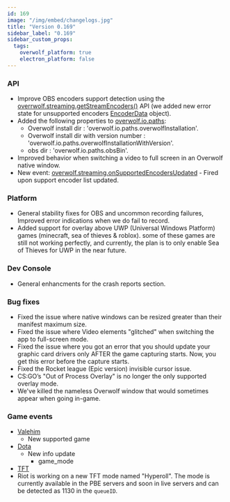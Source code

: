 ```yaml
---
id: 169
image: "/img/embed/changelogs.jpg"
title: "Version 0.169"
sidebar_label: "0.169"
sidebar_custom_props:
  tags:
    overwolf_platform: true
    electron_platform: false
---
```


### API

* Improve OBS encoders support detection using the [overrwolf.streaming.getStreamEncoders()](/api/streaming#getstreamencoderscallback) API (we added new error state for unsupported encoders [EncoderData](/api/streaming#encoderdata-object) object).
* Added the following properties to [overwolf.io.paths](/api/io/paths):
  * Overwolf install dir : 'overwolf.io.paths.overwolfInstallation'.
  * Overwolf install dir with version number : 'overwolf.io.paths.overwolfInstallationWithVersion'.
  * obs dir : 'overwolf.io.paths.obsBin'.
* Improved behavior when switching a video to full screen in an Overwolf native window.
* New event: [overwolf.streaming.onSupportedEncodersUpdated](/api/streaming#supportedencodersupdatedevent-object) -  Fired upon support encoder list updated.

### Platform

* General stability fixes for OBS and uncommon recording failures, Improved error indications when we do fail to record.
* Added support for overlay above UWP (Universal Windows Platform) games (minecraft, sea of thieves & roblox). some of these games are still not working perfectly, and currently, the plan is to only enable Sea of Thieves for UWP in the near future. 

### Dev Console

* General enhancments for the crash reports section.

### Bug fixes

* Fixed the issue where native windows can be resized greater than their manifest maximum size.
* Fixed the issue where Video elements "glitched" when switching the app to full-screen mode.
* Fixed the issue where you got an error that you should update your graphic card drivers only AFTER the game capturing starts. Now, you get this error before the capture starts.
* Fixed the Rocket league (Epic version) invisible cursor issue.
* CS:GO’s "Out of Process Overlay" is no longer the only supported overlay mode.
* We've killed the nameless Overwolf window that would sometimes appear when going in-game.

### Game events

* [Valehim](/api/live-game-data/supported-games/valheim)
  * New supported game
* [Dota](/api/live-game-data/supported-games/dota-2)
  * New info update
    * game_mode
* [TFT](/api/live-game-data/supported-games/teamfight-tactics)
 * Riot is working on a new TFT mode named "Hyperoll". The mode is currently available in the PBE servers and soon in live servers and can be detected as 1130 in the `queueID`.

